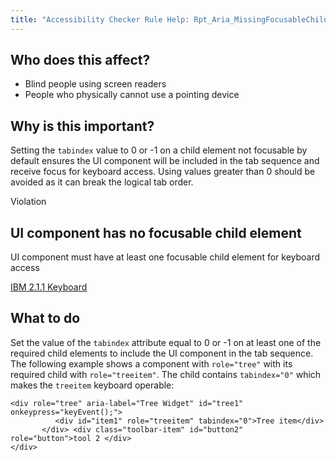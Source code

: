 ```yaml
---
title: "Accessibility Checker Rule Help: Rpt_Aria_MissingFocusableChild"
---
```


<div className="toolHelp">
<Row>
<Column colLg={5} colMd={3} colSm={4} className="toolLeft">

## Who does this affect?

* Blind people using screen readers
* People who physically cannot use a pointing device

## Why is this important?

Setting the `tabindex` value to 0 or -1 on a child element not focusable by default ensures the UI component will be included in the tab sequence and receive focus for keyboard access. Using values greater than 0 should be avoided as it can break the logical tab order.

</Column>
<Column colLg={11} colMd={5} colSm={4} className="toolMain">

<div className="level-violation">
Violation
</div>

## UI component has no focusable child element
UI component must have at least one focusable child element for keyboard access

[IBM 2.1.1 Keyboard](http://www.ibm.com/able/guidelines/ci162/keyboard.html)

<div id="elementLocation">
</div>

## What to do

Set the value of the `tabindex` attribute equal to 0 or -1 on at least one of the required child elements to include the UI component in the tab sequence. 
The following example shows a component with `role="tree"` with its required child with `role="treeitem"`. The child contains `tabindex="0"` which makes the `treeitem` keyboard operable:
```
<div role="tree" aria-label="Tree Widget" id="tree1" onkeypress="keyEvent();">
          <div id="item1" role="treeitem" tabindex="0">Tree item</div>
       </div> <div class="toolbar-item" id="button2" role="button">tool 2 </div>  
</div>  
```

</Column>
</Row>
</div>


